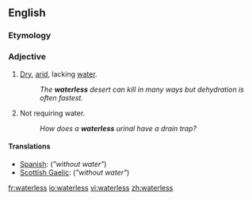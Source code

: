 ==English==

===Etymology===
{{suffix|water|less}}

===Adjective===
{{en-adj|-}}

#[[dry|Dry]], [[arid]], lacking [[water]].
#:''The '''waterless''' desert can kill in many ways but dehydration is often fastest.''
#Not requiring water.
#:''How does a '''waterless''' urinal have a drain trap?''

====Translations====
{{trans-top|lacking water}}
* [[Spanish]]: {{t|es|sin}} {{t|es|agua}} (''"without water"'')
* [[Scottish Gaelic]]: {{t|gd|gun}} {{t|gd|uisge}} (''"without water"'')
{{trans-mid}}
{{trans-bottom}}

[[fr:waterless]]
[[io:waterless]]
[[vi:waterless]]
[[zh:waterless]]